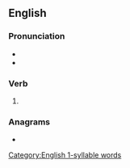 ==English==

===Pronunciation===
* {{IPA|/bɹeɪzd/|lang=en}}
* {{rhymes|eɪzd|lang=en}}
{{rfap|lang=en}}

===Verb===
{{head|en|verb form}}

# {{en-past of|braise}}

===Anagrams===
* {{anagrams|en|Beairds|abiders|air beds|airbeds|bardies|barside|darbies|sea bird|seabird|sidebar}}

[[Category:English 1-syllable words]]